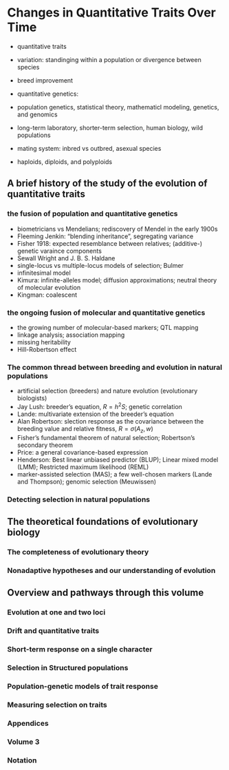# Changes in Quantitative Traits Over Time

- quantitative traits
- variation: standinging within a population or divergence between species
- breed improvement

- quantitative genetics: 
- population genetics, statistical theory, mathematicl modeling, genetics, and genomics
- long-term laboratory, shorter-term selection, human biology, wild populations
- mating system: inbred vs outbred, asexual species
- haploids, diploids, and polyploids

## A brief history of the study of the evolution of quantitative traits

### the fusion of population and quantitative genetics

- biometricians vs Mendelians; rediscovery of Mendel in the early 1900s
- Fleeming Jenkin: "blending inheritance", segregating variance
- Fisher 1918: expected resemblance between relatives; (additive-) genetic varaince components
- Sewall Wright and J. B. S. Haldane
- single-locus vs multiple-locus models of selection; Bulmer
- infinitesimal model
- Kimura: infinite-alleles model; diffusion approximations; neutral theory of molecular evolution
- Kingman: coalescent

### the ongoing fusion of molecular and quantitative genetics

- the growing number of molecular-based markers; QTL mapping
- linkage analysis; association mapping
- missing heritability
- Hill-Robertson effect

### The common thread between breeding and evolution in natural populations

- artificial selection (breeders) and nature evolution (evolutionary biologists)
- Jay Lush: breeder's equation, $R=h^2S$; genetic correlation
- Lande: multivariate extension of the breeder's equation
- Alan Robertson: slection response as the covariance between the breeding value and relative fitness, $R=\sigma(A_z,w)$
- Fisher's fundamental theorem of natural selection; Robertson's secondary theorem
- Price: a general covariance-based expression
- Henderson: Best linear unbiased predictor (BLUP); Linear mixed model (LMM); Restricted maximum likelihood (REML)
- marker-assisted selection (MAS); a few well-chosen markers (Lande and Thompson); genomic selection (Meuwissen)

### Detecting selection in natural populations

## The theoretical foundations of evolutionary biology

### The completeness of evolutionary theory

### Nonadaptive hypotheses and our understanding of evolution

## Overview and pathways through this volume

### Evolution at one and two loci

### Drift and quantitative traits

### Short-term response on a single character

### Selection in Structured populations

### Population-genetic models of trait response

### Measuring selection on traits

### Appendices

### Volume 3

### Notation
